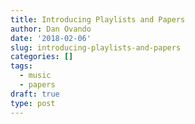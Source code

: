 ```yaml
---
title: Introducing Playlists and Papers
author: Dan Ovando
date: '2018-02-06'
slug: introducing-playlists-and-papers
categories: []
tags:
  - music
  - papers
draft: true
type: post
---
```



